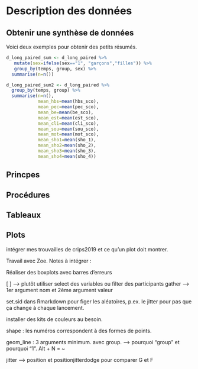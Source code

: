 # Description des données

## Obtenir une synthèse de données

Voici deux exemples pour obtenir des petits résumés.
```r
d_long_paired_sum <- d_long_paired %>% 
   mutate(sex=ifelse(sex=="1", "garçons","filles")) %>% 
   group_by(temps, group, sex) %>% 
  summarise(n=n())

d_long_paired_sum2 <- d_long_paired %>% 
  group_by(temps, group) %>% 
  summarise(n=n(),
            mean_hbs=mean(hbs_sco),
            mean_pec=mean(pec_sco),
            mean_be=mean(be_sco),
            mean_est=mean(est_sco),
            mean_cli=mean(cli_sco),
            mean_sou=mean(sou_sco),
            mean_mot=mean(mot_sco),
            mean_sho1=mean(sho_1),
            mean_sho2=mean(sho_2),
            mean_sho3=mean(sho_3),
            mean_sho4=mean(sho_4))
```

## Princpes

## Procédures

## Tableaux

## Plots

intégrer mes trouvailles de crips2019 et ce qu'un plot doit montrer.


Travail avec Zoe. Notes à intégrer : 

Réaliser des boxplots avec barres d'erreurs

[ ] --> plutôt utiliser select des variables ou filter des participants
gather --> 1er argument nom et 2ème argument valeur

set.sid dans Rmarkdown pour figer les aléatoires, p.ex. le jitter pour pas que ça change à chaque lancement.

installer des kits de couleurs au besoin.

shape : les numéros correspondent à des formes de points.

geom_line : 3 arguments minimum. avec group.
--> pourquoi "group" et pourquoi "1".
Alt + N = ~

jitter --> position et positionjitterdodge pour comparer G et F